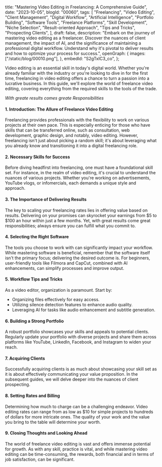  title: "Mastering Video Editing in Freelancing: A Comprehensive Guide",
 date: "2023-10-05",
 blogId: "00060",
 tags: [
  "Freelancing",
  "Video Editing",
  "Client Management",
  "Digital Workflow",
  "Artificial Intelligence",
  "Portfolio Building",
  "Software Tools",
  "Freelance Platforms",
  "Skill Development",
  "Niche Selection",
  "Result-oriented Approach",
  "Tips and Tricks",
  "Prospecting Clients",
 ],
 draft: false,
 description:
  "Embark on the journey of mastering video editing as a freelancer. Discover the nuances of client management, the impact of AI, and the significance of maintaining a professional digital workflow. Understand why it's pivotal to deliver results and how to optimize your process for success.",
 openGraph: {
  images: ["/static/blog/00010.png"],
 },
 embedId: "S2gTxIC3_co",
};

<BlogHeader metadata={metadata} />

Video editing is an essential skill in today's digital world. Whether you're already familiar with the industry or you're looking to dive in for the first time, freelancing in video editing offers a chance to turn a passion into a lucrative business. In this guide, we'll explore the world of freelance video editing, covering everything from the required skills to the tools of the trade.

<YoutubeEmbed embedId={metadata.embedId} />

_With greate results comes greate Responsibilities_

#### 1. Introduction: The Allure of Freelance Video Editing

Freelancing provides professionals with the flexibility to work on various projects at their own pace. This is especially enticing for those who have skills that can be transferred online, such as consultation, web development, graphic design, and notably, video editing. However, freelancing isn't just about picking a random skill; it's about leveraging what you already know and transitioning it into a digital freelancing role.

#### 2. Necessary Skills for Success

Before diving headfirst into freelancing, one must have a foundational skill set. For instance, in the realm of video editing, it's crucial to understand the nuances of various projects. Whether you're working on advertisements, YouTube vlogs, or infomercials, each demands a unique style and approach.

#### 3. The Importance of Delivering Results

The key to scaling your freelancing rates lies in offering value based on results. Delivering on your promises can skyrocket your earnings from $5 to $100 an hour within just a few months. Yet, with great results come great responsibilities; always ensure you can fulfill what you commit to.

#### 4. Selecting the Right Software

The tools you choose to work with can significantly impact your workflow. While mastering software is beneficial, remember that the software itself isn't the primary focus; delivering the desired outcome is. For beginners, user-friendly tools like Filmora and CapCut, combined with AI enhancements, can simplify processes and improve output.

#### 5. Workflow Tips and Tricks

As a video editor, organization is paramount. Start by:

- Organizing files effectively for easy access.
- Utilizing silence detection features to enhance audio quality.
- Leveraging AI for tasks like audio enhancement and subtitle generation.

#### 6. Building a Strong Portfolio

A robust portfolio showcases your skills and appeals to potential clients. Regularly update your portfolio with diverse projects and share them across platforms like YouTube, LinkedIn, Facebook, and Instagram to widen your reach.

#### 7. Acquiring Clients

Successfully acquiring clients is as much about showcasing your skill set as it is about effectively communicating your value proposition. In the subsequent guides, we will delve deeper into the nuances of client prospecting.

#### 8. Setting Rates and Billing

Determining how much to charge can be a challenging endeavor. Video editing rates can range from as low as $10 for simple projects to hundreds of dollars for more intricate ones. The quality of your work and the value you bring to the table will determine your worth.

#### 9. Closing Thoughts and Looking Ahead

The world of freelance video editing is vast and offers immense potential for growth. As with any skill, practice is vital, and while mastering video editing can be time-consuming, the rewards, both financial and in terms of job satisfaction, can be significant.

<Note
 title='Graphic Designers'
 content="Stay tuned for our next blog, where we'll focus on graphic design and delve deeper into specific strategies to make your freelancing journey successful. Whether you're a seasoned editor or just getting started, the freelancing world is full of opportunities waiting to be seized."
/>

<GiscusComments />
